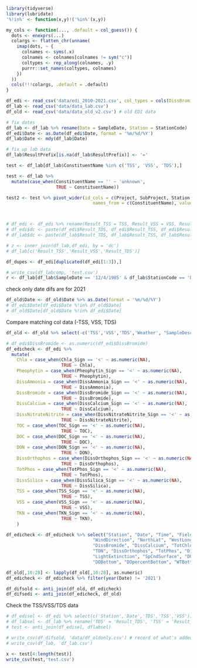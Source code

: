 ```r
library(tidyverse)
library(lubridate)
'%!in%' <- function(x,y)!('%in%'(x,y))

my_cols <- function(..., .default = col_guess()) {
  dots <- enexprs(...)
  colargs <- flatten_chr(unname(
    imap(dots, ~ {
      colnames <- syms(.x)
      colnames <- colnames[colnames != sym("c")]
      coltypes <- rep_along(colnames, .y)
      purrr::set_names(coltypes, colnames)
    })
  ))
  cols(!!!colargs, .default = .default)
}
```

```r
df_edi <- read_csv('data/edi_2010-2021.csv', col_types = cols(DissBromide = 'd')) # 'data/edi-updates-22/SACSJ_delta_water_quality_1975_2021_EDI.csv')
df_lab <- read_csv('data/data_lab.csv')
df_old <- read_csv('data/data_old_v2.csv') # old EDI data
```

```r
# fix dates
df_lab <- df_lab %>% rename(Date = SampleDate, Station = StationCode)
df_edi$Date <- as.Date(df_edi$Date, format = '%m/%d/%Y')
df_lab$Date <- mdy(df_lab$Date)

# fix up lab data
df_lab$ResultPrefix[is.na(df_lab$ResultPrefix)] <- '='

test <- df_lab[df_lab$ConstituentName %in% c('TSS', 'VSS', 'TDS'),]

test <- df_lab %>%
  mutate(case_when(ConstituentName == '' ~ 'unknown',
                   TRUE ~ ConstituentName))

test2 <- test %>% pivot_wider(id_cols = c(Project, SubProject, Station, Date, Depth,  UnitName, ReportingLimit, Group, LabAnalysisRemarks,  ResultPrefix),
                                 names_from = c(ConstituentName), values_from = c(Result), values_fn = list)



# df_edi <- df_edi %>% rename(Result_TSS = TSS, Result_VSS = VSS, Result_TDS = TDS)
# df_edi$dc <- paste(df_edi$Result_TDS, df_edi$Result_TSS, df_edi$Result_VSS, df_edi$Date, df_edi$Station)
# df_lab$dc <- paste(df_lab$Result_TDS, df_lab$Result_TSS, df_lab$Result_VSS, df_lab$Date, df_lab$Station)

# z <- inner_join(df_lab,df_edi, by = 'dc')
# df_lab[c('Result_TSS','Result_VSS','Result_TDS')]

df_dupes <- df_edi[duplicated(df_edi[1:3]),]

# write_csv(df_labcomp, 'test.csv')
r <- df_lab[df_lab$SampleDate == '12/4/1985' & df_lab$StationCode == 'D16',]
```

check only date difs are for 2021
```r
df_old$Date <- df_old$Date %>% as.Date(format = '%m/%d/%Y')
# df_edi$Date[df_edi$Date %!in% df_old$Date]
# df_old$Date[df_old$Date %!in% df_edi$Date]
```
Compare matching col data (-TSS, VSS, TDS)
```r
df_old <- df_old %>% select(-c('TSS','VSS','TDS','Weather', "SampleDescription", 'TurbiditySurface','TurbidityBottom'))

# df_edi$DissBromide <- as.numeric(df_edi$DissBromide)
df_edicheck <- df_edi %>%
  mutate(
    Chla = case_when(Chla_Sign == '<' ~ as.numeric(NA),
                     TRUE ~ Chla),
    Pheophytin = case_when(Pheophytin_Sign == '<' ~ as.numeric(NA),
                     TRUE ~ Pheophytin),
    DissAmmonia = case_when(DissAmmonia_Sign == '<' ~ as.numeric(NA),
                     TRUE ~ DissAmmonia),
    DissBromide = case_when(DissBromide_Sign == '<' ~ as.numeric(NA),
                     TRUE ~ DissBromide),
    DissCalcium = case_when(DissCalcium_Sign == '<' ~ as.numeric(NA),
                     TRUE ~ DissCalcium),
    DissNitrateNitrite = case_when(DissNitrateNitrite_Sign == '<' ~ as.numeric(NA),
                     TRUE ~ DissNitrateNitrite),
    TOC = case_when(TOC_Sign == '<' ~ as.numeric(NA),
                     TRUE ~ TOC),
    DOC = case_when(DOC_Sign == '<' ~ as.numeric(NA),
                     TRUE ~ DOC),
    DON = case_when(DON_Sign == '<' ~ as.numeric(NA),
                     TRUE ~ DON),
    DissOrthophos = case_when(DissOrthophos_Sign == '<' ~ as.numeric(NA),
                     TRUE ~ DissOrthophos),
    TotPhos = case_when(TotPhos_Sign == '<' ~ as.numeric(NA),
                     TRUE ~ TotPhos),
    DissSilica = case_when(DissSilica_Sign == '<' ~ as.numeric(NA),
                     TRUE ~ DissSilica),
    TSS = case_when(TSS_Sign == '<' ~ as.numeric(NA),
                     TRUE ~ TSS),
    VSS = case_when(VSS_Sign == '<' ~ as.numeric(NA),
                     TRUE ~ VSS),
    TKN = case_when(TKN_Sign == '<' ~ as.numeric(NA),
                     TRUE ~ TKN),
    )

df_edicheck <- df_edicheck %>% select("Station", "Date", "Time", "FieldNotes", "AirTemp", "WindVelocity",
                                 "WindDirection", "NorthLat", "WestLong", "Chla", "Pheophytin", "TotAlkalinity", "TotAmmonia", "DissAmmonia",
                                 "DissBromide", "DissCalcium", "TotChloride", "DissChloride", "DissNitrateNitrite", "DOC", "TOC", "DON",
                                 "TON", "DissOrthophos", "TotPhos", "DissSilica", "TKN", "Depth", "Secchi", "Microcystis",
                                 "LightExtinction", "SpCndSurface", "DOSurface", "DOpercentSurface", "WTSurface", "pHSurface", "SpCndBottom",
                                 "DOBottom", "DOpercentBottom", "WTBottom", "pHBottom")

df_old[,10:28] <- lapply(df_old[,10:28], as.numeric)
df_edicheck <- df_edicheck %>% filter(year(Date) != '2021')

df_difsold <- anti_join(df_old, df_edicheck)
df_difsedi <- anti_join(df_edicheck, df_old)
```

Check the TSS/VSS/TDS data
```r
# df_edisel <- df_edi %>% select(c('Station','Date','TDS','TSS','VSS'))
# df_labsel <- df_lab %>% rename('TDS' = 'Result_TDS', 'TSS' = 'Result_TSS', 'VSS' = 'Result_VSS') %>% select(c('Station','Date','TDS','TSS','VSS'))
# test <- anti_join(df_edisel, dflabsel)
```


```r
# write_csv(df_difsold, 'data/df_oldonly.csv') # record of what's added in
# write_csv(df_lab, 'df_lab.csv')
```

```r
x <- test[4:length(test)]
write_csv(test,'test.csv')
```



